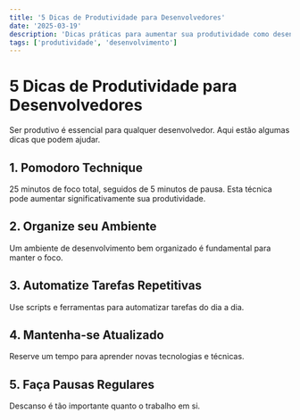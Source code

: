```yaml
---
title: '5 Dicas de Produtividade para Desenvolvedores'
date: '2025-03-19'
description: 'Dicas práticas para aumentar sua produtividade como desenvolvedor.'
tags: ['produtividade', 'desenvolvimento']
---
```


# 5 Dicas de Produtividade para Desenvolvedores

Ser produtivo é essencial para qualquer desenvolvedor. Aqui estão algumas dicas que podem ajudar.

## 1. Pomodoro Technique

25 minutos de foco total, seguidos de 5 minutos de pausa. Esta técnica pode aumentar significativamente sua produtividade.

## 2. Organize seu Ambiente

Um ambiente de desenvolvimento bem organizado é fundamental para manter o foco.

## 3. Automatize Tarefas Repetitivas

Use scripts e ferramentas para automatizar tarefas do dia a dia.

## 4. Mantenha-se Atualizado

Reserve um tempo para aprender novas tecnologias e técnicas.

## 5. Faça Pausas Regulares

Descanso é tão importante quanto o trabalho em si.

